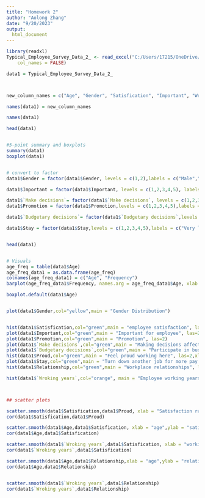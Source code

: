 ---
title: "Homework 2"
author: "Aolong Zhang"
date: "9/20/2023"
output:
  html_document
---



```{r}
library(readxl)
Typical_Employee_Survey_Data_2_ <- read_excel("C:/Users/17215/OneDrive/Desktop/Typical_Employee_Survey_Data (2).xlsx", 
    col_names = FALSE)

data1 = Typical_Employee_Survey_Data_2_



new_column_names = c("Age", "Gender", "Satisfication", "Important", "Wroking years", "Promotion", "Make decisions", "Budgetary decisions", "Proud", "Stay", "Relationship")

names(data1) = new_column_names

names(data1)

head(data1)


#5-point summary and boxplots
summary(data1)
boxplot(data1)


# convert to factor 
data1$Gender = factor(data1$Gender, levels = c(1,2),labels = c("Male","Femal"))

data1$Important = factor(data1$Important, levels = c(1,2,3,4,5), labels = c("high income","no danger of being fired","flexible hours","advancement opportunities","enjoying the work"))

data1$`Make decisions`= factor(data1$`Make decisions`, levels = c(1,2,3,4),labels = c("Always","Much of the time", "Sometimes","Unlikely") )
data1$Promotion = factor(data1$Promotion,levels = c(1,2,3,4,5),labels = c("Very likely","Likely","Not sure","Unlikely","Very unlikely"))

data1$`Budgetary decisions`= factor(data1$`Budgetary decisions`,levels =c(1,2),labels = c("Yes","No") )

data1$Stay = factor(data1$Stay,levels = c(1,2,3,4,5),labels = c("Very likely","Likely","Not sure","Unlikely","Very unlikely"))


head(data1)                      


# Visuals
age_freq = table(data1$Age)
age_freq_data1 = as.data.frame(age_freq)
colnames(age_freq_data1) = c("Age", "Frequency")
barplot(age_freq_data1$Frequency, names.arg = age_freq_data1$Age, xlab = "Age", ylab = "Frequency", main = "Age Frequency")

boxplot.default(data1$Age)


plot(data1$Gender,col="yellow",main = "Gender Distribution")


hist(data1$Satisfication,col="green",main = "employee satisfaction", las=2,xlab = "rating")
plot(data1$Important,col="green",main = "Important for employee", las=2)
plot(data1$Promotion,col="green",main = "Promotion", las=2)
plot(data1$`Make decisions`,col="green",main = "Making decisions affect work", las=2)
plot(data1$`Budgetary decisions`,col="green",main = "Participate in budgetary decisions")
hist(data1$Proud,col="green",main = "Feel proud working here", las=2,xlab = "rating")
plot(data1$Stay,col="green",main = "Turn down another job for more pay ", las=2)
hist(data1$Relationship,col="green",main = "Workplace relationships", las=2,xlab = "rating")

hist(data1$`Wroking years`,col="orange", main = "Employee working years", xlab = "years")



## scatter plots

scatter.smooth(data1$Satisfication,data1$Proud, xlab = "Satisfaction rating",ylab = "proud rating")
cor(data1$Satisfication,data1$Proud) 

scatter.smooth(data1$Age,data1$Satisfication, xlab = "age",ylab = "satisfaction rating")
cor(data1$Age,data1$Satisfication) 

scatter.smooth(data1$`Wroking years`,data1$Satisfication, xlab = "working years",ylab = "Satisfaction rating")
cor(data1$`Wroking years`,data1$Satisfication) 

scatter.smooth(data1$Age,data1$Relationship,xlab = "age",ylab = "relationship rating")
cor(data1$Age,data1$Relationship) 


scatter.smooth(data1$`Wroking years`,data1$Relationship)
cor(data1$`Wroking years`,data1$Relationship)




```


